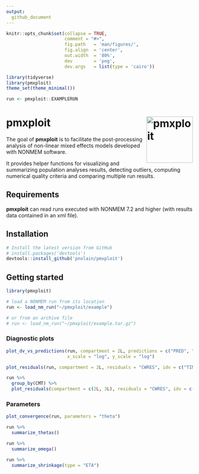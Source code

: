 ```yaml
---
output:
  github_document
---
```


<!-- README.md is generated from README.Rmd. Please edit that file -->

```r
knitr::opts_chunk$set(collapse = TRUE,
                      comment = "#>",
                      fig.path   = 'man/figures/',
                      fig.align  = 'center',
                      out.width  = '80%', 
                      dev        = 'png',
                      dev.args   = list(type = 'cairo'))

library(tidyverse)
library(pmxploit)
theme_set(theme_minimal())

run <- pmxploit::EXAMPLERUN
```

# pmxploit <img id="logo" src="pkgdown/pmxploit.svg" alt="pmxploit" width="125px" align="right" />

The goal of **pmxploit** is to facilitate the post-processing analysis of non-linear mixed effects models developed with NONMEM software.

It provides helper functions for visualizing and summarizing population analyses results, detecting outliers, computing numerical quality criteria and comparing multiple run results.

## Requirements

**pmxploit** can read runs executed with NONMEM 7.2 and higher (with results data contained in an xml file).

## Installation

``` r
# Install the latest version from GitHub
# install.packages('devtools')
devtools::install_github('pnolain/pmxploit')
```

## Getting started

```r
library(pmxploit)

# load a NONMEM run from its location
run <- load_nm_run("~/pmxploit/example")

# or from an archive file
# run <- load_nm_run("~/pmxploit/example.tar.gz")
```

### Diagnostic plots

```r
plot_dv_vs_predictions(run, compartment = 2L, predictions = c("PRED", "IPRED"),
                       x_scale = "log", y_scale = "log")
```

```r
plot_residuals(run, compartment = 2L, residuals = "CWRES", idv = c("TIME", "PRED"))
```

```r
run %>%
  group_by(CMT) %>%
  plot_residuals(compartment = c(2L, 3L), residuals = "CWRES", idv = c("TIME", "PRED"))
```

### Parameters

```r
plot_convergence(run, parameters = "theta")
```


```r
run %>% 
  summarize_thetas()
```

```r
run %>% 
  summarize_omega()
```

```r
run %>% 
  summarize_shrinkage(type = "ETA")
```

